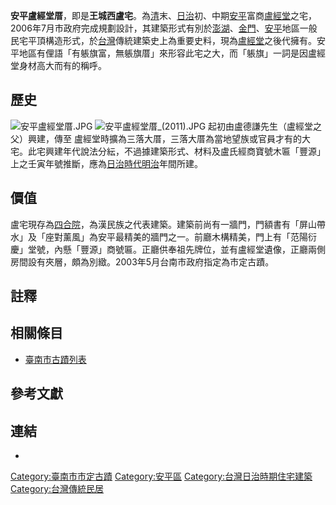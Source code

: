 {{coord|23.0002941|N|120.1601440|E|format=dms|display=title|scale:10000}}
{{tw monument
|name=安平盧經堂厝
|formername=
|image=安平盧經堂厝 (2014).JPG
|imagename=經過整修後的盧經堂厝（2014年10月）
|othername=
|formalname=
|level=直轄市定古蹟
|class=
|time={{TWN-JPN}}明治三十五年<br/>（1902年）{{r|傅}}
|location={{ROC-TWN}}[[臺南市|臺南市]][[安平區|安平區]]安平路802號
|open=10:00~18:00，週一不開放
|cost=
|website=https://www.facebook.com/LuMansion/
|reg_url =https://nchdb.boch.gov.tw/assets/advanceSearch/monument/20030513000020
}}
'''安平盧經堂厝'''，即是'''王城西盧宅'''。為[[清|清]]末、[[台灣日治時期|日治]]初、中期[[安平區|安平]]富商[[盧經堂|盧經堂]]之宅，2006年7月市政府完成規劃設計，其建築形式有別於[[澎湖|澎湖]]、[[金門|金門]]、[[安平區|安平]]地區一般民宅平頂構造形式，於[[台灣|台灣]]傳統建築史上為重要史料，現為[[盧經堂|盧經堂]]之後代擁有。安平地區有俚語「有躼旗富，無躼旗厝」來形容此宅之大，而「躼旗」一詞是因盧經堂身材高大而有的稱呼{{r|傅}}。

==歷史==
[[File:安平盧經堂厝.JPG|thumb]]
[[File:安平盧經堂厝_(2011).JPG|thumb]]
起初由盧德謙先生（盧經堂之父）興建，傳至 盧經堂時擴為三落大厝，三落大厝為當地望族或官員才有的大宅。此宅興建年代說法分紜，不過據建築形式、材料及盧氏經商寶號木匾「豐源」上之壬寅年號推斷，應為[[臺灣日治時期|日治時代]][[明治|明治]]年間所建{{r|傅}}。

==價值==
盧宅現存為[[四合院|四合院]]，為漢民族之代表建築。建築前尚有一牆門，門額書有「屏山帶水」及「座對薰風」為安平最精美的牆門之一{{r|傅}}。前廳木構精美，門上有「范陽衍慶」堂號，內懸「豐源」商號匾。正廳供奉祖先牌位，並有盧經堂遺像，正廳兩側房間設有夾層，頗為別緻{{r|傅}}。2003年5月台南市政府指定為市定古蹟{{r|文}}。

==註釋==
<div class="references-small">
{{NoteFoot}}
</div>

== 相關條目 ==
*[[臺南市古蹟列表|臺南市古蹟列表]]

== 參考文獻 ==
{{reflist|refs=
<ref name="傅">{{cite book|author=傅朝卿 |title=台南市古蹟與歷史建築總覽 |publisher=台灣建築與文化資產出版社 |location=台南市 |isbn=957-30880-4-5 |pages=171頁|date=2001年11月}}</ref>
<ref name="文">{{cite web|url=https://nchdb.boch.gov.tw/assets/advanceSearch/monument/20030513000020|title=安平盧經堂厝|publisher=文化部文化資產局|accessdate=}}</ref>
}}

== 連結 ==
{{Commonscat|Anping Lu's House}}
* {{Facebook|LuMansion/}}
{{臺南市古蹟}}
{{台灣直轄市定古蹟}}
[[Category:臺南市市定古蹟|Category:臺南市市定古蹟]]
[[Category:安平區|Category:安平區]]
[[Category:台灣日治時期住宅建築|Category:台灣日治時期住宅建築]]
[[Category:台灣傳統民居|Category:台灣傳統民居]]